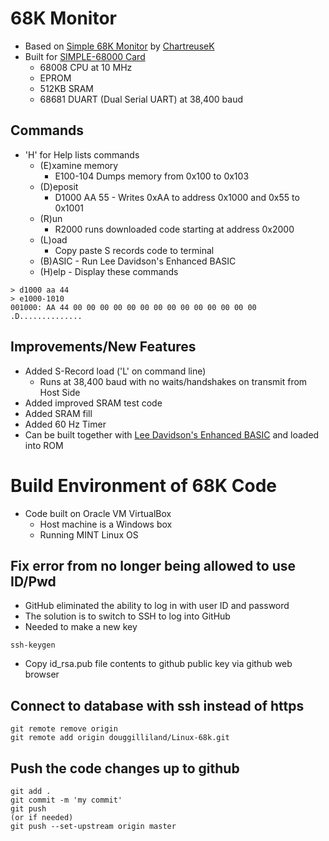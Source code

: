 = 68K Monitor =

* Based on [https://raw.githubusercontent.com/ChartreuseK/68k-Monitor/master/Monitor-Simple.x68 Simple 68K Monitor] by [https://github.com/ChartreuseK ChartreuseK]
* Built for [http://land-boards.com/blwiki/index.php?title=SIMPLE-68008 SIMPLE-68000 Card]
** 68008 CPU at 10 MHz
** EPROM
** 512KB SRAM
** 68681 DUART (Dual Serial UART) at 38,400 baud

== Commands ==

* 'H' for Help lists commands
** (E)xamine memory
*** E100-104 Dumps memory from 0x100 to 0x103
** (D)eposit
*** D1000 AA 55 - Writes 0xAA to address 0x1000 and 0x55 to 0x1001
** (R)un
*** R2000 runs downloaded code starting at address 0x2000
** (L)oad
*** Copy paste S records code to terminal
** (B)ASIC - Run Lee Davidson's Enhanced BASIC
** (H)elp - Display these commands
<pre>
> d1000 aa 44
> e1000-1010
001000: AA 44 00 00 00 00 00 00 00 00 00 00 00 00 00 00 .D..............
</pre>

== Improvements/New Features ==

* Added S-Record load ('L' on command line)
** Runs at 38,400 baud with no waits/handshakes on transmit from Host Side
* Added improved SRAM test code
* Added SRAM fill
* Added 60 Hz Timer
* Can be built together with [https://github.com/douggilliland/Linux-68k/tree/master/SIMPLE_68008/S68K_enhbasic_ROM Lee Davidson's Enhanced BASIC] and loaded into ROM

= Build Environment of 68K Code =

* Code built on Oracle VM VirtualBox
** Host machine is a Windows box
** Running MINT Linux OS

== Fix error from no longer being allowed to use ID/Pwd ==

* GitHub eliminated the ability to log in with user ID and password
* The solution is to switch to SSH to log into GitHub
* Needed to make a new key
<pre>
ssh-keygen
</pre>
* Copy id_rsa.pub file contents to github public key via github web browser

== Connect to database with ssh instead of https ==

<pre>
git remote remove origin
git remote add origin douggilliland/Linux-68k.git
</pre>

== Push the code changes up to github ==

<pre>
git add .
git commit -m 'my commit'
git push
(or if needed)
git push --set-upstream origin master
</pre>
